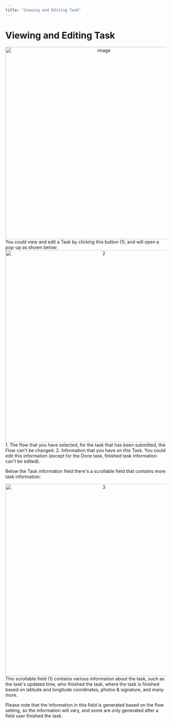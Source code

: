 ```yaml
---
title: "Viewing and Editing Task"
---
```


# Viewing and Editing Task

<div align="center">
  <img src="https://t3837933.p.clickup-attachments.com/t3837933/de6ae67a-75e4-4c35-bba0-bf79ca7df188/image.png" alt="image" width="600" />
</div> You could view and edit a Task by clicking this button (1), and will open a pop-up as shown below:

<div align="center">
  <img src="https://t3837933.p.clickup-attachments.com/t3837933/b81e96d3-c33b-490f-9118-f769715d6cf9/2.png" alt="2" width="600" />
</div> 1. The flow that you have selected, for the task that has been submitted, the Flow can't be changed. 2. Information that you have on this Task. You could edit this information (except for the Done task, finished task information can't be edited).

Below the Task information field there's a scrollable field that contains more task information:

<div align="center">
  <img src="https://t3837933.p.clickup-attachments.com/t3837933/3b609072-3547-4c45-9953-10fae7ab7ec9/3.png" alt="3" width="600" />
</div> This scrollable field (1) contains various information about the task, such as the task's updated time, who finished the task, where the task is finished based on latitude and longitude coordinates, photos & signature, and many more.

Please note that the information in this field is generated based on the flow setting, so the information will vary, and some are only generated after a field user finished the task.